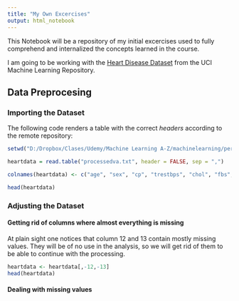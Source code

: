 ```yaml
---
title: "My Own Excercises"
output: html_notebook
---
```

This Notebook will be a repository of my initial excercises used to fully comprehend and internalized the concepts learned in the course.

I am going to be working with the [Heart Disease Dataset](https://archive.ics.uci.edu/ml/datasets/Heart+Disease) from the UCI Machine Learning Repository. 

## Data Preprocesing

### Importing the Dataset

The following code renders a table with the correct *headers* according to the remote repository:
```r
setwd("D:/Dropbox/Clases/Udemy/Machine Learning A-Z/machinelearning/personal examples")

heartdata = read.table("processedva.txt", header = FALSE, sep = ",")

colnames(heartdata) <- c("age", "sex", "cp", "trestbps", "chol", "fbs", "restecg", "thalach", "exang", "oldpeak", "slope", "ca", "thal", "num")

head(heartdata)
```
### Adjusting the Dataset
#### Getting rid of columns where almost everything is missing
At plain sight one notices that column 12 and 13 contain mostly missing values. They will be of no use in the analysis, so we will get rid of them to be able to continue with the processing.

```r
heartdata <- heartdata[,-12,-13]
head(heartdata)
```

#### Dealing with missing values


<!--
This is an [R Markdown](http://rmarkdown.rstudio.com) Notebook. When you execute code within the notebook, the results appear beneath the code. 

Try executing this chunk by clicking the *Run* button within the chunk or by placing your cursor inside it and pressing *Ctrl+Shift+Enter*. -->

<!--```{r}
plot(cars)
```-->

<!--Add a new chunk by clicking the *Insert Chunk* button on the toolbar or by pressing *Ctrl+Alt+I*.

When you save the notebook, an HTML file containing the code and output will be saved alongside it (click the *Preview* button or press *Ctrl+Shift+K* to preview the HTML file).-->
